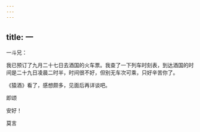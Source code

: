 ```yaml
---
---
---
```

title: 一
---




一斗兄：

我已预订了九月二十七日去酒国的火车票。我查了一下列车时刻表，到达酒国的时间是二十九日凌晨二时半，时间很不好，但别无车次可乘，只好辛苦你了。

《猿酒》看了，感想颇多，见面后再详谈吧。

即颂

安好！

莫言